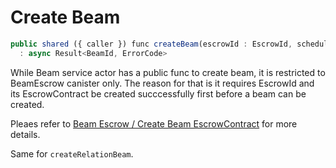# Create Beam

```js
public shared ({ caller }) func createBeam(escrowId : EscrowId, scheduledEndDate : Time, rate : Period)
  : async Result<BeamId, ErrorCode>
```

While Beam service actor has a public func to create beam, it is restricted to BeamEscrow canister only. The reason for that is it requires EscrowId and its EscrowContract be created succcessfully first before a beam can be created.

Pleaes refer to [Beam Escrow / Create Beam EscrowContract](/docs/smartcontracts/beamescrow/simplebeam) for more details.

Same for `createRelationBeam`.
